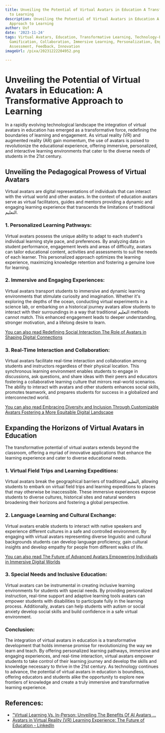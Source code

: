 ```yaml
---
title: Unveiling the Potential of Virtual Avatars in Education A Transformative Approach
  to Learning
description: Unveiling the Potential of Virtual Avatars in Education A Transformative
  Approach to Learning
author: Usf
date: '2023-11-24'
tags: Virtual Avatars, Education, Transformative Learning, Technology-Enhanced Learning,
  Gamification, Collaboration, Immersive Learning, Personalization, Engagement, Motivation,
  Assessment, Feedback, Innovation
imageUrl: /pixa/20231222204952.png

---
```

# Unveiling the  Potential of Virtual Avatars in Education: A Transformative Approach to Learning

In  a  rapidly evolving technological landscape the integration of virtual avatars in education has emerged as a transformative force, redefining the boundaries of learning and engagement. As virtual reality (VR) and augmented reality (AR) gain momentum, the use of avatars is  poised to revolutionize the educational experience, offering immersive, personalized, and interactive learning environments that cater to the diverse needs of students in the 21st century.

## Unveiling  the Pedagogical Prowess of Virtual Avatars

Virtual avatars  are digital representations of individuals that  can interact with the virtual world and other avatars. In the  context of education avatars serve as virtual facilitators, guides and mentors providing a dynamic and engaging learning  experience that transcends  the limitations  of traditional التعليم.

### 1. Personalized Learning Pathways:

Virtual avatars possess  the unique  ability to adapt to each student's individual learning style pace, and preferences. By analyzing data on student performance, engagement levels and  areas of difficulty, avatars can tailor educational content, activities and assessments to suit the needs of each learner. This personalized approach optimizes the learning experience, maximizing knowledge retention  and fostering a genuine love  for learning.

###  2. Immersive and Engaging Experiences:

Virtual avatars transport students  to immersive and dynamic learning environments that stimulate curiosity and imagination. Whether it's exploring the  depths of the ocean, conducting virtual experiments in a science lab, or embarking  on a historical journey avatars allow students to interact with their surroundings  in a way that traditional التعليم methods cannot match. This enhanced engagement leads to deeper understanding, stronger motivation, and a  lifelong desire to learn.

[You can also read Redefining Social Interaction The Role of Avatars in Shaping Digital Connections](Redefining%20Social%20Interaction%20The%20Role%20of%20Avatars%20in%20Shaping%20Digital%20Connections)


### 3. Real-Time Interaction  and Collaboration:

Virtual avatars facilitate real-time interaction and collaboration among students and instructors regardless  of their physical location. This synchronous  learning environment enables students to engage  in discussions, ask questions, and share ideas with their peers and educators fostering  a collaborative learning culture that mirrors real-world scenarios. The ability to  interact with  avatars  and  other students enhances  social skills, promotes teamwork, and prepares students  for success in a globalized and interconnected world.

[You can also read Embracing  Diversity and Inclusion Through Customizable Avatars Fostering a More Equitable Digital Landscape](Embracing%20Diversity%20and%20Inclusion%20Through%20Customizable%20Avatars%20Fostering%20a%20More%20Equitable%20Digital%20Landscape)


## Expanding the Horizons of Virtual Avatars in Education

The transformative potential of  virtual avatars extends beyond the classroom, offering a myriad of  innovative applications that enhance the learning  experience and cater to diverse educational  needs.

### 1. Virtual Field Trips and Learning Expeditions:

Virtual avatars break the geographical barriers of traditional التعليم, allowing students to embark on  virtual  field  trips and learning expeditions to places that may  otherwise be inaccessible. These immersive experiences  expose students to diverse cultures, historical  sites and natural wonders broadening their horizons and  fostering a global perspective.

### 2. Language Learning and Cultural Exchange:

Virtual avatars enable  students to interact with native speakers and experience different  cultures in a safe and controlled environment. By engaging with virtual avatars representing diverse linguistic and  cultural backgrounds students  can develop language proficiency, gain cultural insights and develop empathy  for people from different walks of life.

[You can also read The Future of Advanced Avatars Empowering Individuals in Immersive Digital Worlds](The%20Future%20of%20Advanced%20Avatars%20Empowering%20Individuals%20in%20Immersive%20Digital%20Worlds)


### 3. Special Needs and Inclusive Education:

Virtual avatars can be  instrumental in creating inclusive learning environments for students with special  needs. By providing personalized instruction, real-time support and  adaptive  learning tools avatars  can empower students with disabilities to participate fully in the learning process.  Additionally, avatars  can help students with autism or social anxiety develop social skills and build confidence in a safe virtual environment.

###  Conclusion:

The integration of virtual avatars in education is a transformative  development that holds immense promise for revolutionizing the way we learn and teach. By offering personalized learning pathways, immersive and engaging experiences, and real-time interaction, virtual avatars empower students to  take control of their learning journey  and develop the  skills  and knowledge necessary  to thrive in the 21st century.  As  technology continues to advance, the potential of virtual avatars  in education is boundless, offering  educators and students alike the opportunity to explore new frontiers of knowledge and create a truly immersive and transformative learning experience.

## References:
- ["Virtual Learning Vs. In-Person: Unveiling The Benefits Of AI Avatars ...](https://www.desks.ai/ai-blog/%22virtual-learning-vs.-in-person:-unveiling-the-benefits-of-ai-avatars-in-education%22+64b7d35ccf9c33d2d028e52f/)
- [Avatars in Virtual Reality (VR) Learning Experience: The Future of Education - LinkedIn](https://www.linkedin.com/pulse/avatars-virtual-reality-vr-learning-experience-future-vivienne-neale)
